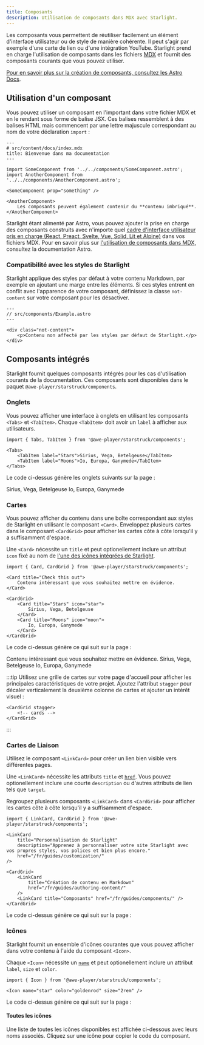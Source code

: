 ```yaml
---
title: Composants
description: Utilisation de composants dans MDX avec Starlight.
---
```


Les composants vous permettent de réutiliser facilement un élément d'interface utilisateur ou de style de manière cohérente.
Il peut s'agir par exemple d'une carte de lien ou d'une intégration YouTube.
Starlight prend en charge l'utilisation de composants dans les fichiers [MDX](https://mdxjs.com/) et fournit des composants courants que vous pouvez utiliser.

[Pour en savoir plus sur la création de composants, consultez les Astro Docs](https://docs.astro.build/fr/core-concepts/astro-components/).

## Utilisation d'un composant

Vous pouvez utiliser un composant en l'important dans votre fichier MDX et en le rendant sous forme de balise JSX.
Ces balises ressemblent à des balises HTML mais commencent par une lettre majuscule correspondant au nom de votre déclaration `import` :

```mdx
---
# src/content/docs/index.mdx
title: Bienvenue dans ma documentation
---

import SomeComponent from '../../components/SomeComponent.astro';
import AnotherComponent from '../../components/AnotherComponent.astro';

<SomeComponent prop="something" />

<AnotherComponent>
	Les composants peuvent également contenir du **contenu imbriqué**.
</AnotherComponent>
```

Starlight étant alimenté par Astro, vous pouvez ajouter la prise en charge des composants construits avec n'importe quel [cadre d'interface utilisateur pris en charge (React, Preact, Svelte, Vue, Solid, Lit et Alpine)](https://docs.astro.build/fr/core-concepts/framework-components/) dans vos fichiers MDX.
Pour en savoir plus sur [l'utilisation de composants dans MDX](https://docs.astro.build/fr/guides/markdown-content/#using-components-in-mdx), consultez la documentation Astro.

### Compatibilité avec les styles de Starlight

Starlight applique des styles par défaut à votre contenu Markdown, par exemple en ajoutant une marge entre les éléments.
Si ces styles entrent en conflit avec l'apparence de votre composant, définissez la classe `not-content` sur votre composant pour les désactiver.

```astro
---
// src/components/Example.astro
---

<div class="not-content">
	<p>Contenu non affecté par les styles par défaut de Starlight.</p>
</div>
```

## Composants intégrés

Starlight fournit quelques composants intégrés pour les cas d'utilisation courants de la documentation.
Ces composants sont disponibles dans le paquet `@awe-player/starstruck/components`.

### Onglets


Vous pouvez afficher une interface à onglets en utilisant les composants `<Tabs>` et `<TabItem>`.
Chaque `<TabItem>` doit avoir un `label` à afficher aux utilisateurs.

```mdx
import { Tabs, TabItem } from '@awe-player/starstruck/components';

<Tabs>
	<TabItem label="Stars">Sirius, Vega, Betelgeuse</TabItem>
	<TabItem label="Moons">Io, Europa, Ganymede</TabItem>
</Tabs>
```

Le code ci-dessus génère les onglets suivants sur la page :

<Tabs>
	<TabItem label="Stars">Sirius, Vega, Betelgeuse</TabItem>
	<TabItem label="Moons">Io, Europa, Ganymede</TabItem>
</Tabs>

### Cartes


Vous pouvez afficher du contenu dans une boîte correspondant aux styles de Starlight en utilisant le composant `<Card>`.
Enveloppez plusieurs cartes dans le composant `<CardGrid>` pour afficher les cartes côte à côte lorsqu'il y a suffisamment d'espace.

Une `<Card>` nécessite un `title` et peut optionellement inclure un attribut `icon` fixé au nom de [l'une des icônes intégrées de Starlight](#toutes-les-icônes).

```mdx
import { Card, CardGrid } from '@awe-player/starstruck/components';

<Card title="Check this out">
	Contenu intéressant que vous souhaitez mettre en évidence.
</Card>

<CardGrid>
	<Card title="Stars" icon="star">
		Sirius, Vega, Betelgeuse
	</Card>
	<Card title="Moons" icon="moon">
		Io, Europa, Ganymede
	</Card>
</CardGrid>
```

Le code ci-dessus génère ce qui suit sur la page :

<Card title="Check this out">
	Contenu intéressant que vous souhaitez mettre en évidence.
</Card>

<CardGrid>
	<Card title="Stars" icon="star">
		Sirius, Vega, Betelgeuse
	</Card>
	<Card title="Moons" icon="moon">
		Io, Europa, Ganymede
	</Card>
</CardGrid>

:::tip
Utilisez une grille de cartes sur votre page d'accueil pour afficher les principales caractéristiques de votre projet.
Ajoutez l'attribut `stagger` pour décaler verticalement la deuxième colonne de cartes et ajouter un intérêt visuel :

```astro
<CardGrid stagger>
	<!-- cards -->
</CardGrid>
```

:::

### Cartes de Liaison

Utilisez le composant `<LinkCard>` pour créer un lien bien visible vers différentes pages.

Une `<LinkCard>` nécessite les attributs `title` et [`href`](https://developer.mozilla.org/fr/docs/Web/HTML/Element/a#href). Vous pouvez optionellement inclure une courte `description` ou d'autres attributs de lien tels que `target`.

Regroupez plusieurs composants `<LinkCard>` dans `<CardGrid>` pour afficher les cartes côte à côte lorsqu'il y a suffisamment d'espace.

```mdx
import { LinkCard, CardGrid } from '@awe-player/starstruck/components';

<LinkCard
	title="Personnalisation de Starlight"
	description="Apprenez à personnaliser votre site Starlight avec vos propres styles, vos polices et bien plus encore."
	href="/fr/guides/customization/"
/>

<CardGrid>
	<LinkCard
		title="Création de contenu en Markdown"
		href="/fr/guides/authoring-content/"
	/>
	<LinkCard title="Composants" href="/fr/guides/components/" />
</CardGrid>
```

Le code ci-dessus génère ce qui suit sur la page :


<LinkCard
	title="Personnaliser Starlight"
	description="Apprenez à personnaliser votre site Starlight avec vos propres styles, vos polices et bien plus encore."
	href="/fr/guides/customization/"
/>

<CardGrid>
	<LinkCard
		title="Création de contenu en Markdown"
		href="/fr/guides/authoring-content/"
	/>
	<LinkCard title="Composants" href="/fr/guides/components/" />
</CardGrid>

### Icônes


Starlight fournit un ensemble d'icônes courantes que vous pouvez afficher dans votre contenu à l'aide du composant `<Icon>`.

Chaque `<Icon>` nécessite un [`name`](#toutes-les-icônes) et peut optionellement inclure un attribut `label`, `size` et `color`.

```mdx
import { Icon } from '@awe-player/starstruck/components';

<Icon name="star" color="goldenrod" size="2rem" />
```

Le code ci-dessus génère ce qui suit sur la page :

<Icon name="star" color="goldenrod" size="2rem" />

#### Toutes les icônes

Une liste de toutes les icônes disponibles est affichée ci-dessous avec leurs noms associés. Cliquez sur une icône pour copier le code du composant.

<IconsList />

